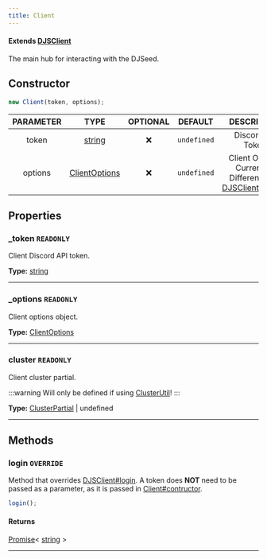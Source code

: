 ```yaml
---
title: Client
---
```


#### Extends [DJSClient](https://discord.js.org/#/docs/discord.js/stable/class/Client)

The main hub for interacting with the DJSeed.

## Constructor

```js
new Client(token, options);
```

| PARAMETER | TYPE | OPTIONAL | DEFAULT | DESCRIPTION |
| :-------: | :--: | :------: | :-----: | :---------: |
| token | [string](https://developer.mozilla.org/en-US/docs/Web/JavaScript/Reference/Global_Objects/String) |  ❌   | `undefined`  | Discord API Token. |
| options | [ClientOptions](/docs/typedefs/clientoptions) |  ❌   | `undefined`  | Client Options. Current No Different From [DJSClientOptions](https://discord.js.org/#/docs/discord.js/stable/typedef/ClientOptions). |

## Properties

### _token `READONLY`
Client Discord API token.

**Type:** [string](https://developer.mozilla.org/en-US/docs/Web/JavaScript/Reference/Global_Objects/String)
___

### _options `READONLY`
Client options object.

**Type:** [ClientOptions](/docs/typedefs/clientoptions)
___

### cluster `READONLY`
Client cluster partial.

:::warning
Will only be defined if using [ClusterUtil](/docs/classes/clusterutil)!
:::

**Type:** [ClusterPartial](/docs/classes/clusterpartial) | undefined
___


## Methods

### login `OVERRIDE`
Method that overrides [DJSClient#login](https://discord.js.org/#/docs/discord.js/stable/class/Client?scrollTo=login).
A token does __NOT__ need to be passed as a parameter, as it is passed in [Client#contructor](/docs/Classes/client#constructor).

```js
login();
```

#### Returns
[Promise](https://developer.mozilla.org/en-US/docs/Web/JavaScript/Reference/Global_Objects/Promise)< [string](https://developer.mozilla.org/en-US/docs/Web/JavaScript/Reference/Global_Objects/String) >
___

